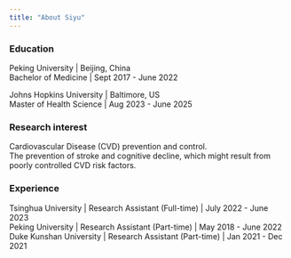 ```yaml
---
title: "About Siyu"
---
```


### Education

Peking University \| Beijing, China <br> Bachelor of Medicine \| Sept 2017 - June 2022 <br>

Johns Hopkins University \| Baltimore, US <br> Master of Health Science \| Aug 2023 - June 2025 <br>

### Research interest

Cardiovascular Disease (CVD) prevention and control. <br> The prevention of stroke and cognitive decline, which might result from poorly controlled CVD risk factors.

### Experience

Tsinghua University \| Research Assistant (Full-time) \| July 2022 - June 2023 <br> Peking University \| Research Assistant (Part-time) \| May 2018 - June 2022 <br> Duke Kunshan University \| Research Assistant (Part-time) \| Jan 2021 - Dec 2021 <br>
